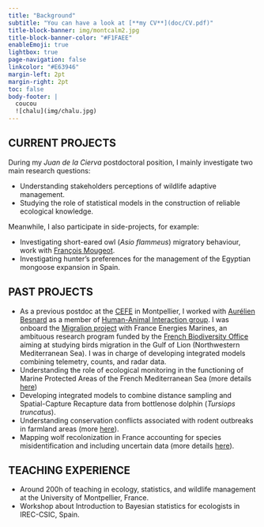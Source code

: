 ```yaml
---
title: "Background"
subtitle: "You can have a look at [**my CV**](doc/CV.pdf)"
title-block-banner: img/montcalm2.jpg
title-block-banner-color: "#F1FAEE"
enableEmoji: true
lightbox: true
page-navigation: false
linkcolor: "#E63946"
margin-left: 2pt
margin-right: 2pt
toc: false
body-footer: |
  coucou
  ![chalu](img/chalu.jpg)
---
```


## **CURRENT PROJECTS**

During my *Juan de la Cierva* postdoctoral position, I mainly investigate two main research questions:

  * Understanding stakeholders perceptions of wildlife adaptive management.
  * Studying the role of statistical models in the construction of reliable ecological knowledge.

Meanwhile, I also participate in side-projects, for example:

  * Investigating short-eared owl (*Asio flammeus*) migratory behaviour, work with [François Mougeot](https://www.irec.es/en/personal/detalle/mougeot-francois/).
  * Investigating hunter’s preferences for the management of the Egyptian mongoose expansion in Spain.

  
## **PAST PROJECTS**

  * As a previous postdoc at the [CEFE](https://www.cefe.cnrs.fr/en/) in Montpellier, I worked with [Aurélien Besnard](https://www.cefe.cnrs.fr/fr/actus/44-french/recherche/bc/bev/291-aurelien-besnard) as a member of [Human-Animal Interaction group](https://human-animal-interactions.github.io/). I was onboard the [Migralion project](https://www.france-energies-marines.org/en/projects/migralion/) with France Energies Marines, an ambituous research program funded by the [French Biodiversity Office](https://ofb.gouv.fr/en) aiming at studying birds migration in the Gulf of Lion (Northwestern Mediterranean Sea). I was in charge of developing integrated models combining telemetry, counts, and radar data.
  * Understanding the role of ecological monitoring in the functioning of Marine Protected Areas of the French Mediterranean Sea (more details [here](dolphin.qmd))
  * Developing integrated models to combine distance sampling and Spatial-Capture Recapture data from bottlenose dolphin (*Tursiops truncatus*).
  * Understanding conservation conflicts associated with rodent outbreaks in farmland areas (more [here](rodent.qmd)).
  * Mapping wolf recolonization in France accounting for species misidentification and including uncertain data (more details [here](wolf.qmd)).

## **TEACHING EXPERIENCE**

  * Around 200h of teaching in ecology, statistics, and wildlife management at the University of Montpellier, France.
  * Workshop about Introduction to Bayesian statistics for ecologists in IREC-CSIC, Spain.

